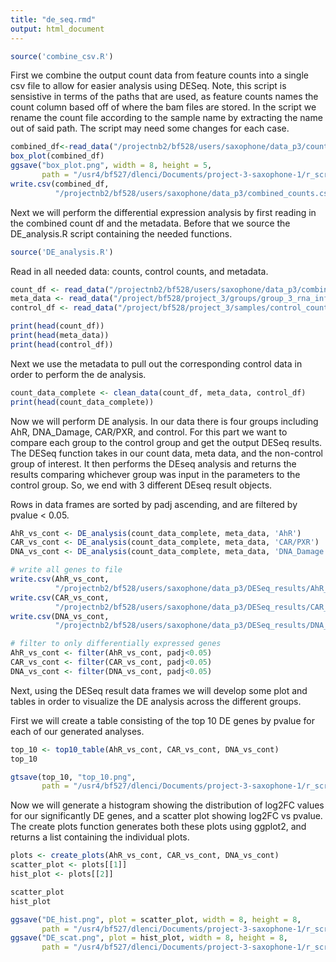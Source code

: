 ```yaml
---
title: "de_seq.rmd"
output: html_document
---
```


```r
source('combine_csv.R')
```
First we combine the output count data from feature counts into a single csv file
to allow for easier analysis using DESeq. Note, this script is sensistive in terms
of the paths that are used, as feature counts names the count column based off
of where the bam files are stored. In the script we rename the count file according
to the sample name by extracting the name out of said path. The script may need
some changes for each case.

```r
combined_df<-read_data("/projectnb2/bf528/users/saxophone/data_p3/counts_data")
box_plot(combined_df)
ggsave("box_plot.png", width = 8, height = 5,
       path = "/usr4/bf527/dlenci/Documents/project-3-saxophone-1/r_script_out" )
write.csv(combined_df, 
          "/projectnb2/bf528/users/saxophone/data_p3/combined_counts.csv")

```
Next we will perform the differential expression analysis by first reading in the 
combined count df and the metadata. Before that we source the DE_analysis.R script
containing the needed functions.

```r
source('DE_analysis.R')
```
Read in all needed data: counts, control counts, and metadata.

```r
count_df <- read_data("/projectnb2/bf528/users/saxophone/data_p3/combined_counts.csv")
meta_data <- read_data("/project/bf528/project_3/groups/group_3_rna_info.csv")
control_df <- read_data("/project/bf528/project_3/samples/control_counts.csv")

print(head(count_df))
print(head(meta_data))
print(head(control_df))

```
Next we use the metadata to pull out the corresponding control data in order to 
perform the de analysis.

```r

count_data_complete <- clean_data(count_df, meta_data, control_df)
print(head(count_data_complete))

```

Now we will perform DE analysis. In our data there is four groups including AhR, 
DNA_Damage, CAR/PXR, and control. For this part we want to compare each group to 
the control group and get the output DESeq results. The DESeq function takes in 
our count data, meta data, and the non-control group of interest. It then performs
the DEseq analysis and returns the results comparing whichever group was input in
the parameters to the control group. So, we end with 3 different DEseq result
objects.

Rows in data frames are sorted by padj ascending, and are filtered by pvalue < 0.05.

```r
AhR_vs_cont <- DE_analysis(count_data_complete, meta_data, 'AhR')
CAR_vs_cont <- DE_analysis(count_data_complete, meta_data, 'CAR/PXR')
DNA_vs_cont <- DE_analysis(count_data_complete, meta_data, 'DNA_Damage')

# write all genes to file
write.csv(AhR_vs_cont,
          "/projectnb2/bf528/users/saxophone/data_p3/DESeq_results/AhR_vs_ctrl.csv")
write.csv(CAR_vs_cont,
          "/projectnb2/bf528/users/saxophone/data_p3/DESeq_results/CAR_PXR_vs_ctrl.csv")
write.csv(DNA_vs_cont,
          "/projectnb2/bf528/users/saxophone/data_p3/DESeq_results/DNA_Dmg_vs_ctrl.csv")

# filter to only differentially expressed genes
AhR_vs_cont <- filter(AhR_vs_cont, padj<0.05)
CAR_vs_cont <- filter(CAR_vs_cont, padj<0.05)
DNA_vs_cont <- filter(DNA_vs_cont, padj<0.05)
```

Next, using the DESeq result data frames we will develop some plot and tables in 
order to visualize the DE analysis across the different groups.

First we will create a table consisting of the top 10 DE genes by pvalue for each
of our generated analyses.

```r
top_10 <- top10_table(AhR_vs_cont, CAR_vs_cont, DNA_vs_cont)
top_10

gtsave(top_10, "top_10.png",
       path = "/usr4/bf527/dlenci/Documents/project-3-saxophone-1/r_script_out")
```

Now we will generate a histogram showing the distribution of log2FC values for our
significantly DE genes, and a scatter plot showing log2FC vs pvalue. The create 
plots function generates both these plots using ggplot2, and returns a list 
containing the individual plots.

```r
plots <- create_plots(AhR_vs_cont, CAR_vs_cont, DNA_vs_cont)
scatter_plot <- plots[[1]]
hist_plot <- plots[[2]]

scatter_plot
hist_plot

ggsave("DE_hist.png", plot = scatter_plot, width = 8, height = 8,
       path = "/usr4/bf527/dlenci/Documents/project-3-saxophone-1/r_script_out" )
ggsave("DE_scat.png", plot = hist_plot, width = 8, height = 8,
       path = "/usr4/bf527/dlenci/Documents/project-3-saxophone-1/r_script_out" )

```